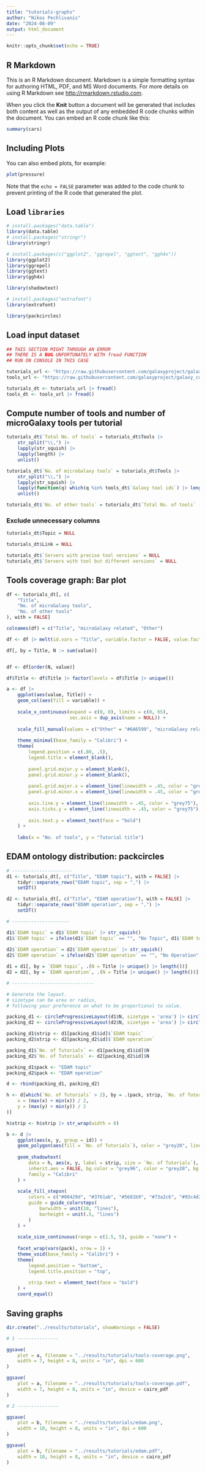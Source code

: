 ```yaml
---
title: "tutorials-graphs"
author: "Nikos Pechlivanis"
date: "2024-08-09"
output: html_document
---
```


```r
knitr::opts_chunk$set(echo = TRUE)
```

## R Markdown

This is an R Markdown document. Markdown is a simple formatting syntax for authoring HTML, PDF, and MS Word documents. For more details on using R Markdown see <http://rmarkdown.rstudio.com>.

When you click the **Knit** button a document will be generated that includes both content as well as the output of any embedded R code chunks within the document. You can embed an R code chunk like this:

```r
summary(cars)
```

## Including Plots

You can also embed plots, for example:

```r
plot(pressure)
```

Note that the `echo = FALSE` parameter was added to the code chunk to prevent printing of the R code that generated the plot.

## Load `libraries`

```r
# install.packages("data.table")
library(data.table)
# install.packages("stringr")
library(stringr)

# install.packages(c("ggplot2", "ggrepel", "ggtext", "ggh4x"))
library(ggplot2)
library(ggrepel)
library(ggtext)
library(ggh4x)

library(shadowtext)

# install.packages("extrafont")
library(extrafont)

library(packcircles)
```


## Load input dataset

```r

## THIS SECTION MIGHT THROUGH AN ERROR
## THERE IS A BUG UNFORTUNATELY WITH fread FUNCTION
## RUN ON CONSOLE IN THIS CASE

tutorials_url <- "https://raw.githubusercontent.com/galaxyproject/galaxy_codex/results/microgalaxy/tutorials.tsv"
tools_url <- "https://raw.githubusercontent.com/galaxyproject/galaxy_codex/results/microgalaxy/tools.tsv"

tutorials_dt <- tutorials_url |> fread()
tools_dt <- tools_url |> fread()
```

## Compute number of tools and number of microGalaxy tools per tutorial

```r

tutorials_dt$`Total No. of tools` = tutorials_dt$Tools |> 
    str_split("\\,") |> 
    lapply(str_squish) |> 
    lapply(length) |> 
    unlist()

tutorials_dt$`No. of microGalaxy tools` = tutorials_dt$Tools |> 
    str_split("\\,") |> 
    lapply(str_squish) |> 
    lapply(function(q) which(q %in% tools_dt$`Galaxy tool ids`) |> length() ) |> 
    unlist()

tutorials_dt$`No. of other tools` = tutorials_dt$`Total No. of tools` - tutorials_dt$`No. of microGalaxy tools`

```

### Exclude unnecessary columns

```r
tutorials_dt$Topic = NULL

tutorials_dt$Link = NULL

tutorials_dt$`Servers with precise tool versions` = NULL
tutorials_dt$`Servers with tool but different versions` = NULL
```

## Tools coverage graph: Bar plot

```r
df <- tutorials_dt[, c(
    "Title", 
    "No. of microGalaxy tools",
    "No. of other tools"
), with = FALSE]

colnames(df) = c("Title", "microGalaxy related", "Other")

df <- df |> melt(id.vars = "Title", variable.factor = FALSE, value.factor = FALSE)

df[, by = Title, N := sum(value)]


df <- df[order(N, value)]

df$Title <- df$Title |> factor(levels = df$Title |> unique())

a <- df |>
    ggplot(aes(value, Title)) +
    geom_col(aes(fill = variable)) +
    
    scale_x_continuous(expand = c(0, 0), limits = c(0, 65),
                       sec.axis = dup_axis(name = NULL)) +
    
    scale_fill_manual(values = c("Other" = "#6A6599", "microGalaxy related" = "#B24745")) +
    
    theme_minimal(base_family = "Calibri") +
    theme(
        legend.position = c(.80, .5),
        legend.title = element_blank(),
        
        panel.grid.major.y = element_blank(),
        panel.grid.minor.y = element_blank(),
        
        panel.grid.major.x = element_line(linewidth = .45, color = "grey85", linetype = "dashed", lineend = "round"),
        panel.grid.minor.x = element_line(linewidth = .45, color = "grey85", linetype = "dotted", lineend = "round"),
        
        axis.line.y = element_line(linewidth = .45, color = "grey75"),
        axis.ticks.y = element_line(linewidth = .45, color = "grey75"),
        
        axis.text.y = element_text(face = "bold")
    ) +
    
    labs(x = "No. of tools", y = "Tutorial title")

```

## EDAM ontology distribution: packcircles

```r

# ----------------------
d1 <- tutorials_dt[, c("Title", "EDAM topic"), with = FALSE] |>
    tidyr::separate_rows("EDAM topic", sep = ",") |>
    setDT()

d2 <- tutorials_dt[, c("Title", "EDAM operation"), with = FALSE] |>
    tidyr::separate_rows("EDAM operation", sep = ",") |>
    setDT()

# ---------------------

d1$`EDAM topic` = d1$`EDAM topic` |> str_squish()
d1$`EDAM topic` = ifelse(d1$`EDAM topic` == "", "No Topic", d1$`EDAM topic`)
    
d2$`EDAM operation` = d2$`EDAM operation` |> str_squish()
d2$`EDAM operation` = ifelse(d2$`EDAM operation` == "", "No Operation", d2$`EDAM operation`)

d1 = d1[, by = `EDAM topic`, .(N = Title |> unique() |> length())]
d2 = d2[, by = `EDAM operation`, .(N = Title |> unique() |> length())]

# ------------------------------

# Generate the layout. 
# sizetype can be area or radius, 
# following your preference on what to be proportional to value.

packing_d1 <- circleProgressiveLayout(d1$N, sizetype = 'area') |> circleLayoutVertices(npoints = 100) |> setDT()
packing_d2 <- circleProgressiveLayout(d2$N, sizetype = 'area') |> circleLayoutVertices(npoints = 100) |> setDT()

packing_d1$strip <- d1[packing_d1$id]$`EDAM topic`
packing_d2$strip <- d2[packing_d2$id]$`EDAM operation`

packing_d1$`No. of Tutorials` <- d1[packing_d1$id]$N
packing_d2$`No. of Tutorials` <- d2[packing_d2$id]$N

packing_d1$pack <- "EDAM topic"
packing_d2$pack <- "EDAM operation"

d <- rbind(packing_d1, packing_d2)

h <- d[which(`No. of Tutorials` > 2), by = .(pack, strip, `No. of Tutorials`), .(
    x = (max(x) + min(x)) / 2,
    y = (max(y) + min(y)) / 2
)]

h$strip <- h$strip |> str_wrap(width = 8)

b <- d |>
    ggplot(aes(x, y, group = id)) + 
    geom_polygon(aes(fill = `No. of Tutorials`), color = "grey20", linewidth = .25) +
    
    geom_shadowtext(
        data = h, aes(x, y, label = strip, size = `No. of Tutorials`),
        inherit.aes = FALSE, bg.color = "grey96", color = "grey20", bg.r = .065,
        family = "Calibri"
    ) +
    
    scale_fill_stepsn(
        colors = c("#00429d", "#3761ab", "#5681b9", "#73a2c6", "#93c4d2", "#b9e5dd", "#ffffe0") |> rev(),
        guide = guide_colorsteps(
            barwidth = unit(10, "lines"),
            barheight = unit(.5, "lines")
        )
    ) +
    
    scale_size_continuous(range = c(1.5, 5), guide = "none") +
    
    facet_wrap(vars(pack), nrow = 1) +
    theme_void(base_family = "Calibri") + 
    theme(
        legend.position = "bottom",
        legend.title.position = "top",
        
        strip.text = element_text(face = "bold")
    ) +
    coord_equal()

```

## Saving graphs

```r

dir.create("../results/tutorials", showWarnings = FALSE)

# 1 ---------------

ggsave(
    plot = a, filename = "../results/tutorials/tools-coverage.png",
    width = 7, height = 8, units = "in", dpi = 600
)

ggsave(
    plot = a, filename = "../results/tutorials/tools-coverage.pdf",
    width = 7, height = 8, units = "in", device = cairo_pdf
)

# 2 ---------------

ggsave(
    plot = b, filename = "../results/tutorials/edam.png",
    width = 10, height = 8, units = "in", dpi = 600
)

ggsave(
    plot = b, filename = "../results/tutorials/edam.pdf",
    width = 10, height = 8, units = "in", device = cairo_pdf
)

```











